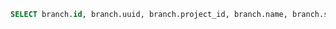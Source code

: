 ```sql
SELECT branch.id, branch.uuid, branch.project_id, branch.name, branch.slug, branch.start_point_id, branch.created, branch.modified, testbed.id, testbed.uuid, testbed.project_id, testbed.name, testbed.slug, testbed.created, testbed.modified, benchmark.id, benchmark.uuid, benchmark.project_id, benchmark.name, benchmark.slug, benchmark.created, benchmark.modified, measure.id, measure.uuid, measure.project_id, measure.name, measure.slug, measure.units, measure.created, measure.modified, report.uuid, report_benchmark.iteration, report.start_time, report.end_time, version.number, version.hash, threshold.id, threshold.uuid, threshold.project_id, threshold.measure_id, threshold.branch_id, threshold.testbed_id, threshold.model_id, threshold.created, threshold.modified, model.id, model.uuid, model.threshold_id, model.test, model.min_sample_size, model.max_sample_size, model.window, model.lower_boundary, model.upper_boundary, model.created, model.replaced, boundary.id, boundary.uuid, boundary.threshold_id, boundary.model_id, boundary.metric_id, boundary.baseline, boundary.lower_limit, boundary.upper_limit, alert.id, alert.uuid, alert.boundary_id, alert.boundary_limit, alert.status, alert.modified, metric.id, metric.uuid, metric.report_benchmark_id, metric.measure_id, metric.value, metric.lower_value, metric.upper_value FROM (((metric INNER JOIN ((report_benchmark INNER JOIN ((report INNER JOIN (version INNER JOIN (branch_version INNER JOIN branch ON (branch_version.branch_id = branch.id)) ON (branch_version.version_id = version.id)) ON (report.version_id = version.id)) INNER JOIN testbed ON (report.testbed_id = testbed.id)) ON (report_benchmark.report_id = report.id)) INNER JOIN benchmark ON (report_benchmark.benchmark_id = benchmark.id)) ON (metric.report_benchmark_id = report_benchmark.id)) INNER JOIN measure ON (metric.measure_id = measure.id)) LEFT OUTER JOIN (((boundary INNER JOIN threshold ON (boundary.threshold_id = threshold.id)) INNER JOIN model ON (boundary.model_id = model.id)) LEFT OUTER JOIN alert ON (alert.boundary_id = boundary.id)) ON (boundary.metric_id = metric.id)) WHERE ((((((branch.uuid = 'a7d8366a-4f9b-452e-987e-2ae56e4bf4a3') AND (testbed.uuid = '5b4a6f3e-a27d-4cc3-a2ce-851dc6421e6e')) AND (benchmark.uuid = '88375e7c-f1e0-4cbb-bde1-bdb7773022ae')) AND (measure.uuid = 'b2275bbc-2044-4f8e-aecd-3c739bd861b9')) AND (report.start_time >= 0)) AND (report.end_time <= 1712838648197)) ORDER BY version.number, report.start_time, report_benchmark.iteration;
```

